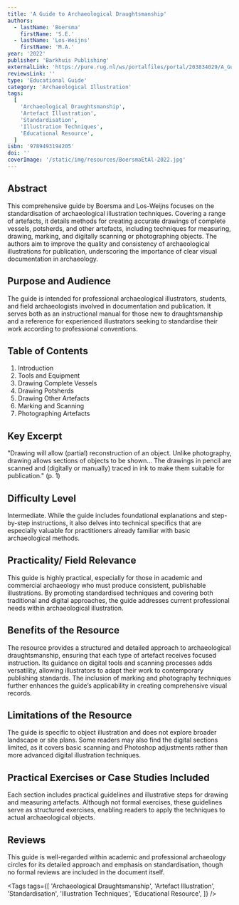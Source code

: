 ```yaml
---
title: 'A Guide to Archaeological Draughtsmanship'
authors:
  - lastName: 'Boersma'
    firstName: 'S.E.'
  - lastName: 'Los-Weijns'
    firstName: 'M.A.'
year: '2022'
publisher: 'Barkhuis Publishing'
externalLink: 'https://pure.rug.nl/ws/portalfiles/portal/203834029/A_Guide_to_Archaeological_Draughtsmanship_1_.pdf'
reviewsLink: ''
type: 'Educational Guide'
category: 'Archaeological Illustration'
tags:
  [
    'Archaeological Draughtsmanship',
    'Artefact Illustration',
    'Standardisation',
    'Illustration Techniques',
    'Educational Resource',
  ]
isbn: '9789493194205'
doi: ''
coverImage: '/static/img/resources/BoersmaEtAl-2022.jpg'
---
```


## Abstract

This comprehensive guide by Boersma and Los-Weijns focuses on the standardisation of archaeological illustration techniques. Covering a range of artefacts, it details methods for creating accurate drawings of complete vessels, potsherds, and other artefacts, including techniques for measuring, drawing, marking, and digitally scanning or photographing objects. The authors aim to improve the quality and consistency of archaeological illustrations for publication, underscoring the importance of clear visual documentation in archaeology.

## Purpose and Audience

The guide is intended for professional archaeological illustrators, students, and field archaeologists involved in documentation and publication. It serves both as an instructional manual for those new to draughtsmanship and a reference for experienced illustrators seeking to standardise their work according to professional conventions.

## Table of Contents

1. Introduction
2. Tools and Equipment
3. Drawing Complete Vessels
4. Drawing Potsherds
5. Drawing Other Artefacts
6. Marking and Scanning
7. Photographing Artefacts

## Key Excerpt

"Drawing will allow (partial) reconstruction of an object. Unlike photography, drawing allows sections of objects to be shown… The drawings in pencil are scanned and (digitally or manually) traced in ink to make them suitable for publication." (p. 1)

## Difficulty Level

Intermediate. While the guide includes foundational explanations and step-by-step instructions, it also delves into technical specifics that are especially valuable for practitioners already familiar with basic archaeological methods.

## Practicality/ Field Relevance

This guide is highly practical, especially for those in academic and commercial archaeology who must produce consistent, publishable illustrations. By promoting standardised techniques and covering both traditional and digital approaches, the guide addresses current professional needs within archaeological illustration.

## Benefits of the Resource

The resource provides a structured and detailed approach to archaeological draughtsmanship, ensuring that each type of artefact receives focused instruction. Its guidance on digital tools and scanning processes adds versatility, allowing illustrators to adapt their work to contemporary publishing standards. The inclusion of marking and photography techniques further enhances the guide’s applicability in creating comprehensive visual records.

## Limitations of the Resource

The guide is specific to object illustration and does not explore broader landscape or site plans. Some readers may also find the digital sections limited, as it covers basic scanning and Photoshop adjustments rather than more advanced digital illustration techniques.

## Practical Exercises or Case Studies Included

Each section includes practical guidelines and illustrative steps for drawing and measuring artefacts. Although not formal exercises, these guidelines serve as structured exercises, enabling readers to apply the techniques to actual archaeological objects.

## Reviews

This guide is well-regarded within academic and professional archaeology circles for its detailed approach and emphasis on standardisation, though no formal reviews are included in the document itself.

<Tags
  tags={[
    'Archaeological Draughtsmanship',
    'Artefact Illustration',
    'Standardisation',
    'Illustration Techniques',
    'Educational Resource',
  ]}
/>
